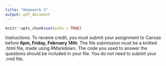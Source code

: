 ```yaml
---
title: "Homework 3"
output: pdf_document
---
```


```r
knitr::opts_chunk$set(echo = TRUE)
```

Instructions: To receive credit, you must submit your assignment to Canvas before $\textbf{6pm, Friday, February 14th}$. The file submission must be a knitted .html file, made using RMarkdown. The code you used to answer the questions should be included in your file. You do not need to submit your .rmd file. 

\begin{enumerate}

%-----------------Probability Calculations----------------------------------%

\item An IKEA ``Tarva" bed frame is assembled with screws and Allen wrenches. 
The screws and wrenches for the Tarva kits are grabbed at random from large bins at the factory by two different people who never interact.
Based on several years of data, it is known that $95\%$ of Tarvas come with the proper size Allen wrenches,
and $85\%$ of them come with the correct number of screws.  \textbf{Hints for the two problems below: It may help to 
write out the list of all possible outcomes of this random process. Also, 
remember that the probabilities of outcomes add, and that independent 
probabilities multiply.}

\begin{enumerate}

\item The bed frame can only be assembled if it contains the proper size Allen wrench and the correct number of screws. What is the probability that your bed frame \textbf{can} be assembled?

\vspace{0.4cm}

\item The bed frame can only be assembled if it contains the proper size Allen wrench and the correct number of screws. What is the probability that your bed frame \textbf{cannot} be assembled?

\end{enumerate}

%----------------------------Discrete RVs----------------------------------%

\item You've bought a half-dozen (six) eggs from the store but you forgot to check them first!
The probability that no eggs are broken is $0.4$. Otherwise, any number of broken eggs is 
equally probable. Define the random variable $X$ = the number of broken eggs.
\begin{enumerate}

\item Write out the pmf of $X$.

\item Compute the probability that an even number of eggs is broken.

\item Compute the expectation and variance of $X$.

\end{enumerate}

\item A certain circuit board consists of two resistors, green and red. The 
  circuit board manufacturer has two huge bins filled with the resistors, one 
  for each color. Based on several years of data, it is known that $90\%$ of the 
  red resistors are functional, and $75\%$ of the green resistors are functional. 
  When creating a circuit board, the technician selects one red and one green
  resistor at random.

  \begin{enumerate}

  \item The circuit board as a whole is only functional if both resistors are
    functional. What is the probability that the circuit board is functional?


  \item What is the probability that exactly one of the resistors chosen
    is functional?

  \end{enumerate}

\item In a population of fruit flies, 30\% are black and 70\% are
  gray. Two flies are randomly chosen, with the two choices
  independent of one another. Find the probability the two chosen
  flies have the same color. (Hint: Articulate all the possible
  color combinations for the two flies.)

\item For each of the following questions, say whether the random process
is a binomial process or not, and explain your answer. As part of your 
explanation, you will want to comment on the potential validity of each of 
the four things that must be true for a process to be a binomial process.

\begin{enumerate}

\item One basketball player attempts 10 free throws and the number 
of successful attempts is totalled.

\item Ten different basketball players each attempt 1 free throw and the 
total number of successful attempts is totalled. 

\end{enumerate}

\item Let $B \sim \text{Binomial}(n = 20, \pi = 0.2)$. Compute the following probabilities. I 
would suggest computing these with a hand calculator using the formula 
provided in class, but you can check 
your answers using R if you wish. Recall: $P(B = k) = {n \choose k} \pi^k (1-\pi)^{n-k}$. Here ${n \choose k} = \frac{n!}{k!(n-k)!}$ (read $n$ choose $k$ -- it is the number of ways you can choose $k$ elements from $n$), where $n! = n\cdot (n-1) \cdot (n-2) \cdot \cdots 2\cdot 1$. By definition, $0! = 1$. 

\begin{enumerate}

\item $P(B = 4)$. 

\vspace{0.4cm}

\item $P(B \le 1)$.

\vspace{0.4cm}

\item $P(B > 1)$. 

\item Compute E(B) and VAR(B).

\end{enumerate}

\item Airlines routinely overbook flights based on the expectation that some fraction of booked passengers will not show up for each flight. For a particular flight, there are only 50 seats, but the airline has sold 52 tickets. Assume that a booked passenger will not show for the flight with probability 5\%.

\begin{enumerate}
\item Let X be the number of passengers that arrive for the flight. Under what assumption (s) is X a Binomial random variable?


\item Find the exact probability that 51 passengers arrive. 

\item Find the expected number and variance of the number of passengers that arrive for the flight.



\end{enumerate}

\end{enumerate}




